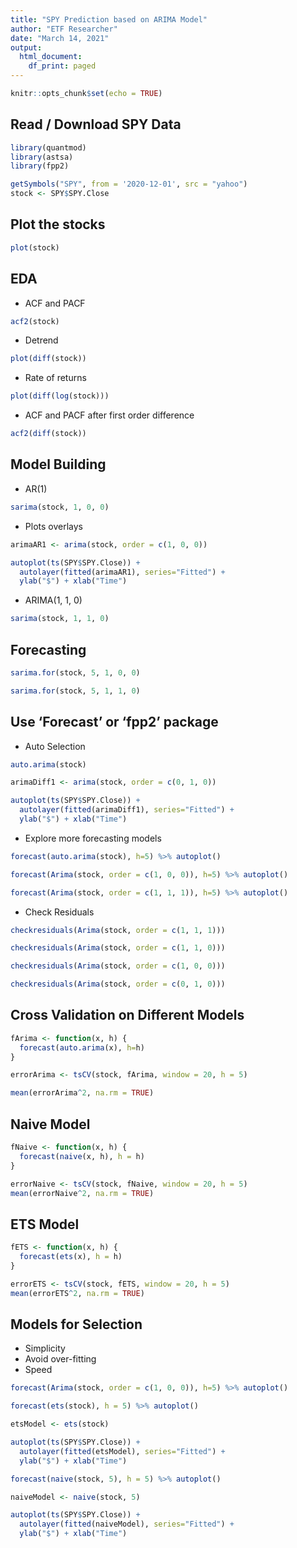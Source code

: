 ---
title: "SPY Prediction based on ARIMA Model"
author: "ETF Researcher"
date: "March 14, 2021"
output:
  html_document:
    df_print: paged
---

```{r setup, include=FALSE}
knitr::opts_chunk$set(echo = TRUE)
```

## Read / Download SPY Data
```{r message=FALSE, warning=FALSE}
library(quantmod)
library(astsa)
library(fpp2)
```
```{r message=FALSE, warning=FALSE}
getSymbols("SPY", from = '2020-12-01', src = "yahoo")
stock <- SPY$SPY.Close

```
## Plot the stocks
```{r}
plot(stock)
```

## EDA

* ACF and PACF
```{r}
acf2(stock)
```

* Detrend
```{r}
plot(diff(stock))
```

* Rate of returns
```{r}
plot(diff(log(stock)))
```

* ACF and PACF after first order difference
```{r}
acf2(diff(stock))
```


## Model Building

* AR(1)
```{r, fig.height=6}
sarima(stock, 1, 0, 0)
```

* Plots overlays
```{r}
arimaAR1 <- arima(stock, order = c(1, 0, 0))

autoplot(ts(SPY$SPY.Close)) +
  autolayer(fitted(arimaAR1), series="Fitted") +
  ylab("$") + xlab("Time")
```

* ARIMA(1, 1, 0)
```{r}
sarima(stock, 1, 1, 0)
```

## Forecasting
```{r}
sarima.for(stock, 5, 1, 0, 0)
```

```{r}
sarima.for(stock, 5, 1, 1, 0)
```

## Use 'Forecast' or 'fpp2' package

* Auto Selection
```{r}
auto.arima(stock)
```
```{r}
arimaDiff1 <- arima(stock, order = c(0, 1, 0))

autoplot(ts(SPY$SPY.Close)) +
  autolayer(fitted(arimaDiff1), series="Fitted") +
  ylab("$") + xlab("Time")
```


* Explore more forecasting models
```{r}
forecast(auto.arima(stock), h=5) %>% autoplot()
```
```{r}
forecast(Arima(stock, order = c(1, 0, 0)), h=5) %>% autoplot()
```
```{r}
forecast(Arima(stock, order = c(1, 1, 1)), h=5) %>% autoplot()
```

* Check Residuals
```{r}
checkresiduals(Arima(stock, order = c(1, 1, 1)))
```
```{r}
checkresiduals(Arima(stock, order = c(1, 1, 0)))
```

```{r}
checkresiduals(Arima(stock, order = c(1, 0, 0)))
```
```{r}
checkresiduals(Arima(stock, order = c(0, 1, 0)))
```

## Cross Validation on Different Models
```{r}
fArima <- function(x, h) {
  forecast(auto.arima(x), h=h)
}

errorArima <- tsCV(stock, fArima, window = 20, h = 5)

mean(errorArima^2, na.rm = TRUE)
```

## Naive Model
```{r}
fNaive <- function(x, h) {
  forecast(naive(x, h), h = h)
}

errorNaive <- tsCV(stock, fNaive, window = 20, h = 5)
mean(errorNaive^2, na.rm = TRUE)
```

## ETS Model
```{r}
fETS <- function(x, h) {
  forecast(ets(x), h = h)
}

errorETS <- tsCV(stock, fETS, window = 20, h = 5)
mean(errorETS^2, na.rm = TRUE)
```

## Models for Selection

* Simplicity
* Avoid over-fitting
* Speed

```{r}
forecast(Arima(stock, order = c(1, 0, 0)), h=5) %>% autoplot()
```
```{r}
forecast(ets(stock), h = 5) %>% autoplot()
```
```{r}
etsModel <- ets(stock)

autoplot(ts(SPY$SPY.Close)) +
  autolayer(fitted(etsModel), series="Fitted") +
  ylab("$") + xlab("Time")
```

```{r}
forecast(naive(stock, 5), h = 5) %>% autoplot()
```

```{r}
naiveModel <- naive(stock, 5)

autoplot(ts(SPY$SPY.Close)) +
  autolayer(fitted(naiveModel), series="Fitted") +
  ylab("$") + xlab("Time")
```
